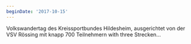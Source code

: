 ```yaml
---
beginDate: '2017-10-15'
---
```


Volkswandertag des Kreissportbundes Hildesheim, ausgerichtet von der VSV Rössing
mit knapp 700 Teilnehmern with three Strecken...
